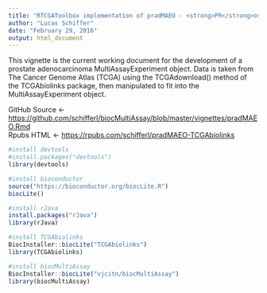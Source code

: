 ```yaml
---
title: "RTCGAToolbox implementation of pradMAEO - <strong>PR</strong>ostate <strong>AD</strong>enocarcinoma <strong>M</strong>ulti<strong>A</strong>ssay<strong>E</strong>xperiment <strong>O</strong>bject"
author: "Lucas Schiffer"
date: "February 29, 2016"
output: html_document
---
```


This vignette is the current working document for the development of a prostate adenocarcinoma MultiAssayExperiment object. Data is taken from The Cancer Genome Atlas (TCGA) using the TCGAdownload() method of the TCGAbiolinks package, then manipulated to fit into the MultiAssayExperiment object.

GitHub Source <- <a href="https://github.com/schifferl/biocMultiAssay/blob/master/vignettes/pradMAEO-TCGAbiolinks.Rmd">https://github.com/schifferl/biocMultiAssay/blob/master/vignettes/pradMAEO.Rmd</a><br>
Rpubs HTML <- <a href="https://rpubs.com/schifferl/pradMAEO">https://rpubs.com/schifferl/pradMAEO-TCGAbiolinks</a>

```r
#install devtools
#install.packages("devtools")
library(devtools)

#install bioconductor
source("https://bioconductor.org/biocLite.R")
biocLite()

#install rJava
install.packages("rJava")
library(rJava)

#install TCGAbiolinks
BiocInstaller::biocLite("TCGAbiolinks")
library(TCGAbiolinks)

#install biocMultiAssay
BiocInstaller::biocLite("vjcitn/biocMultiAssay")
library(biocMultiAssay)
```

